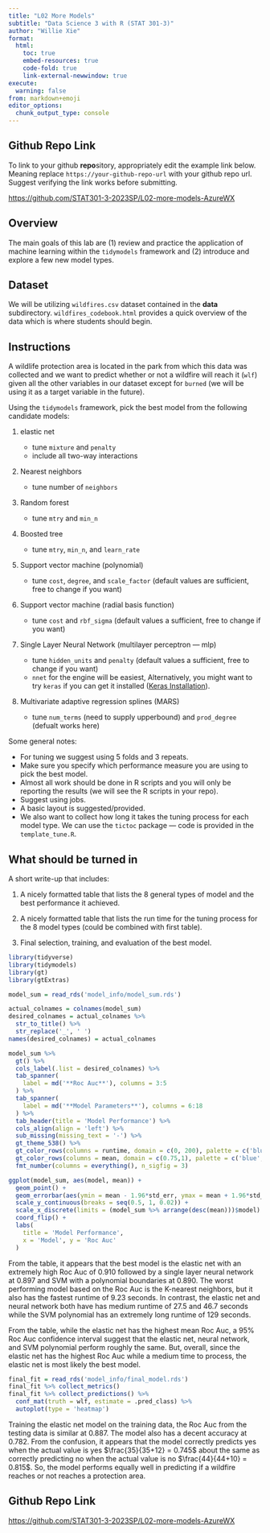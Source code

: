 ```yaml
---
title: "L02 More Models"
subtitle: "Data Science 3 with R (STAT 301-3)"
author: "Willie Xie"
format:
  html:
    toc: true
    embed-resources: true
    code-fold: true
    link-external-newwindow: true
execute:
  warning: false
from: markdown+emoji  
editor_options: 
  chunk_output_type: console
---
```


## Github Repo Link

::: {.callout-important}

To link to your github **repo**sitory, appropriately edit the example link below. Meaning replace `https://your-github-repo-url` with your github repo url. Suggest verifying the link works before submitting.

[https://github.com/STAT301-3-2023SP/L02-more-models-AzureWX](https://github.com/STAT301-3-2023SP/L02-more-models-AzureWX)

:::

## Overview

The main goals of this lab are (1) review and practice the application of machine learning within the `tidymodels` framework and (2) introduce and explore a few new model types.

## Dataset

We will be utilizing `wildfires.csv` dataset contained in the **data** subdirectory. `wildfires_codebook.html` provides a quick overview of the data which is where students should begin.

## Instructions

A wildlife protection area is located in the park from which this data was collected and we want to predict whether or not a wildfire will reach it (`wlf`) given all the other variables in our dataset except for `burned` (we will be using it as a target variable in the future).

Using the `tidymodels` framework, pick the best model from the following candidate models:

1.  elastic net

    -   tune `mixture` and `penalty`
    -   include all two-way interactions

2.  Nearest neighbors

    -   tune number of `neighbors`

3.  Random forest

    -   tune `mtry` and `min_n`

4.  Boosted tree

    -   tune `mtry`, `min_n`, and `learn_rate`

5.  Support vector machine (polynomial)

    -   tune `cost`, `degree`, and `scale_factor` (default values are sufficient, free to change if you want)

6.  Support vector machine (radial basis function)

    -   tune `cost` and `rbf_sigma` (default values a sufficient, free to change if you want)

7.  Single Layer Neural Network (multilayer perceptron --- mlp)

    -   tune `hidden_units` and `penalty` (default values a sufficient, free to change if you want)
    -   `nnet` for the engine will be easiest, Alternatively, you might want to try `keras` if you can get it installed ([Keras Installation](https://tensorflow.rstudio.com/guide/keras/)).
    
8. Multivariate adaptive regression splines (MARS)

    - tune `num_terms` (need to supply upperbound) and `prod_degree` (defualt works here)

Some general notes:

- For tuning we suggest using 5 folds and 3 repeats. 
- Make sure you specify which performance measure you are using to pick the best model.
- Almost all work should be done in R scripts and you will only be reporting the results (we will see the R scripts in your repo).
- Suggest using jobs.
- A basic layout is suggested/provided. 
- We also want to collect how long it takes the tuning process for each model type. We can use the `tictoc` package --- code is provided in the `template_tune.R`.

## What should be turned in

A short write-up that includes:

1. A nicely formatted table that lists the 8 general types of model and the best performance it achieved. 

2. A nicely formatted table that lists the run time for the tuning process for the 8 model types (could be combined with first table).

3. Final selection, training, and evaluation of the best model. 

```r
library(tidyverse)
library(tidymodels)
library(gt)
library(gtExtras)

model_sum = read_rds('model_info/model_sum.rds')

actual_colnames = colnames(model_sum)
desired_colnames = actual_colnames %>%
  str_to_title() %>%
  str_replace('_', ' ')
names(desired_colnames) = actual_colnames

model_sum %>%
  gt() %>%
  cols_label(.list = desired_colnames) %>%
  tab_spanner(
    label = md('**Roc Auc**'), columns = 3:5
  ) %>%
  tab_spanner(
    label = md('**Model Parameters**'), columns = 6:18
  ) %>%
  tab_header(title = 'Model Performance') %>%
  cols_align(align = 'left') %>%
  sub_missing(missing_text = '-') %>%
  gt_theme_538() %>%
  gt_color_rows(columns = runtime, domain = c(0, 200), palette = c('blue', 'red')) %>%
  gt_color_rows(columns = mean, domain = c(0.75,1), palette = c('blue', 'red')) %>%
  fmt_number(columns = everything(), n_sigfig = 3)

ggplot(model_sum, aes(model, mean)) +
  geom_point() +
  geom_errorbar(aes(ymin = mean - 1.96*std_err, ymax = mean + 1.96*std_err)) +
  scale_y_continuous(breaks = seq(0.5, 1, 0.02)) +
  scale_x_discrete(limits = (model_sum %>% arrange(desc(mean)))$model) +
  coord_flip() +
  labs(
    title = 'Model Performance',
    x = 'Model', y = 'Roc Auc'
  )
```

From the table, it appears that the best model is the elastic net with an extremely
high Roc Auc of 0.910 followed by a single layer neural network at 0.897 and
SVM with a polynomial boundaries at 0.890. The worst performing model based on
the Roc Auc is the K-nearest neighbors, but it also has the fastest runtime of 9.23 seconds.
In contrast, the elastic net and neural network both have has medium runtime of 27.5
and 46.7 seconds while the SVM polynomial has an extremely long runtime of 129 seconds.

From the table, while the elastic net has the highest mean Roc Auc, a 95\% Roc Auc
confidence interval suggest that the elastic net, neural network, and SVM polynomial
perform roughly the same. But, overall, since the elastic net has the highest Roc Auc
while a medium time to process, the elastic net is most likely the best model.

```r
final_fit = read_rds('model_info/final_model.rds')
final_fit %>% collect_metrics()
final_fit %>% collect_predictions() %>%
  conf_mat(truth = wlf, estimate = .pred_class) %>%
  autoplot(type = 'heatmap')
```

Training the elastic net model on the training data, the Roc Auc from the
testing data is similar at 0.887. The model also has a decent accuracy at 0.782.
From the confusion, it appears that the model correctly predicts yes when the
actual value is yes $\frac{35}{35+12} = 0.745$ about the same as correctly
predicting no when the actual value is no $\frac{44}{44+10} = 0.815$.
So, the model performs equally well in predicting if a wildfire reaches or
not reaches a protection area.

## Github Repo Link

[https://github.com/STAT301-3-2023SP/L02-more-models-AzureWX](https://github.com/STAT301-3-2023SP/L02-more-models-AzureWX){target="_blank"}

